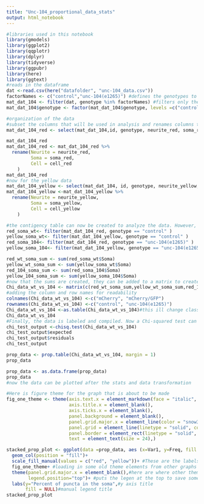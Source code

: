 ```yaml
---
title: "Unc-104_proportional_data_stats"
output: html_notebook
---
```



```r
#libraries used in this notebook
library(gmodels)
library(ggplot2)
library(qqplotr)
library(dplyr)
library(tidyverse)
library(ggpubr)
library(here)
library(ggtext)
#reads in the dataframe
dat <-read.csv(here("datafolder", "unc-104_data.csv"))
factorNames <- c("control","unc-104(e1265)") #defines the genotypes to be analyzed 
mat_dat_104 <- filter(dat, genotype %in% factorNames) #filters only the factors (genotypes) to be analyzed
mat_dat_104$genotype <- factor(mat_dat_104$genotype, levels =c("control","unc-104(e1265)"))

```

```r
#organization of the data
#subset the columns that will be used in analysis and renames columns to more readable names
mat_dat_104_red <- select(mat_dat_104,id, genotype, neurite_red, soma_red, cell_red)

mat_dat_104_red
mat_dat_104_red <- mat_dat_104_red %>% 
  rename(Neurite = neurite_red,
         Soma = soma_red,
         Cell = cell_red
    )
mat_dat_104_red
#now for the yellow data
mat_dat_104_yellow <- select(mat_dat_104, id, genotype, neurite_yellow, soma_yellow, cell_yellow)
mat_dat_104_yellow <-mat_dat_104_yellow %>% 
  rename(Neurite = neurite_yellow,
         Soma = soma_yellow,
         Cell = cell_yellow
    )

```

```r
#the contigency table can now be created to analyze the data. However, first the data are going to be manually calculated so that they can be added to a matrix after. 
red_soma_wt<- filter(mat_dat_104_red, genotype == "control" )
yellow_soma_wt<- filter(mat_dat_104_yellow, genotype == "control" )
red_soma_104<- filter(mat_dat_104_red, genotype == "unc-104(e1265)" ) 
yellow_soma_104<- filter(mat_dat_104_yellow, genotype == "unc-104(e1265)" )

red_wt_soma_sum <- sum(red_soma_wt$Soma)
yellow_wt_soma_sum <- sum(yellow_soma_wt$Soma)
red_104_soma_sum <- sum(red_soma_104$Soma)
yellow_104_soma_sum <- sum(yellow_soma_104$Soma)
#now that the sums are created, they can be added to a matrix to create a contingency table
Chi_data_wt_vs_104 <- matrix(c(red_wt_soma_sum,yellow_wt_soma_sum,red_104_soma_sum,yellow_104_soma_sum), ncol = 2, byrow = TRUE)
#adding the column and row names for readability
colnames(Chi_data_wt_vs_104) <-c("mCherry", "mCherry/GFP")
rownames(Chi_data_wt_vs_104) <-c("control", "unc-104(e1265)")
Chi_data_wt_vs_104 <-as.table(Chi_data_wt_vs_104)#this ill change class from a matrix to a table
Chi_data_wt_vs_104
#Finally, the data is labeled and compiled. Now a Chi-squared test can be run
chi_test_output <-chisq.test(Chi_data_wt_vs_104)
chi_test_output$expected
chi_test_output$residuals
chi_test_output

prop_data <- prop.table(Chi_data_wt_vs_104, margin = 1)
prop_data

prop_data <- as.data.frame(prop_data)
prop_data
#now the data can be plotted after the stats and data transformation

#Here is figure theme for the graph that is about to be made
fig_one_theme <- theme(axis.text.x = element_markdown(face = "italic", size = 13),
                       axis.title.x = element_blank(),
                       axis.ticks.x = element_blank(),
                       panel.background = element_blank(),
                       panel.grid.major.x = element_line(color = "snow3"),
                       panel.grid = element_line(linetype = "solid", color = "snow3"),
                       panel.border = element_rect(linetype = "solid", fill = NA),
                       text = element_text(size = 24),)

stacked_prop_plot <- ggplot(data =prop_data, aes (x=Var1, y=Freq, fill =Var2 ))+
  geom_col(position = "fill")+
  scale_fill_manual(values = c("red", "yellow"))+ #These are the labels for the fill colors
  fig_one_theme+ #loading in some old theme elements from other graphs in the manuscript
  theme(panel.grid.major.x = element_blank(),#here are where other themes could be added
        legend.position="top")+ #puts the legen at the top to save some room
  labs(y="Percent of puncta in the soma",#y axis title
       fill = NULL)#manual legend title
stacked_prop_plot
```

